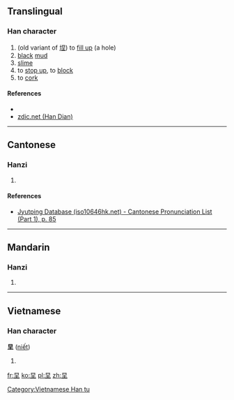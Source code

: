 ==Translingual==

===Han character===
{{Han char|rn=32|rad=土|as=04|sn=7|four=|canj=日土 (AG)|ids=⿱[[日]][[土]]}}

# (old variant of [[㘿]]) to [[fill up]] (a hole)
# [[black]] [[mud]]
# [[slime]]
# to [[stop up]], to [[block]]
# to [[cork]]

====References====
* {{Han ref|kx=0224.200|dkj=04904|dj=0459.080|hdz=10422.160|uh=573C|ud=22332}}
*[http://www.zdic.net/zd/zi/ZdicE5Zdic9CZdicBC.htm zdic.net (Han Dian)]

----

==Cantonese==

===Hanzi===
{{yue-hanzi|jyut=[[nit6]], [[lit6]]|y=nit6, lit6}}

# {{defn|lang=yue|sort=土04}}

====References====
* [http://www.iso10646hk.net/jp/document/download.jsp Jyutping Database (iso10646hk.net) - Cantonese Pronunciation List (Part 1), p. 85]

----

==Mandarin==

===Hanzi===
{{cmn-hanzi|pin=[[jī]] ([[ji1]]), [[niè]] ([[nie4]])|wg=chi<sup>1</sup>, nieh<sup>4</sup>}}

# {{defn|lang=cmn|sort=土04}}

----

==Vietnamese==

===Han character===
'''圼''' ([[niết]])

# {{defn|lang=vi}}

[[Category:Vietnamese Han tu]]

[[fr:圼]]
[[ko:圼]]
[[pl:圼]]
[[zh:圼]]